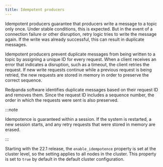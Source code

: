 ```yaml
---
title: Idempotent producers
---
```


Idempotent producers guarantee that producers write a message to a topic only once. Under stable conditions, this is expected. But in the event of a connection failure or other disruption, retry logic tries to write the message again. If the write was already successful, this can result in duplicate messages.

Idempotent producers prevent duplicate messages from being written to a topic by assigning a unique ID for every request. When a client receives an error that indicates a disruption, such as a timeout, the client retries the request. If new write requests continue while a previous request is being retried, the new requests are stored in memory in order to preserve the correct sequence.

Redpanda software identifies duplicate messages based on their request ID and removes them. Since the request ID includes a sequence number, the order in which the requests were sent is also preserved.

:::note

Idempotence is guaranteed within a session. If the system is restarted, a new session starts, and any retry requests that were stored in memory are erased.

:::

Starting with the 22.1 release, the `enable_idempotence` property is set at the cluster level, so the setting applies to all nodes in the cluster. This property is set to `true` by default in the default cluster configuration.
